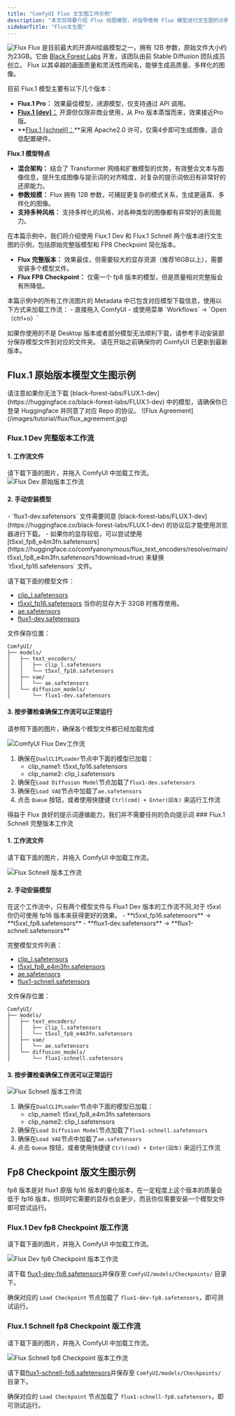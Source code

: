 ```yaml
---
title: "ComfyUI Flux 文生图工作示例"
description: "本文将简要介绍 Flux 绘图模型，并指导使用 Flux 模型进行文生图的示例包括原始完整版本和 FP8 Checkpoint 版本。"
sidebarTitle: "Flux文生图"
---
```


![Flux](/images/tutorial/flux/flux_example.png)
Flux 是目前最大的开源AI绘画模型之一，拥有 12B 参数，原始文件大小约为23GB。它由 [Black Forest Labs](https://blackforestlabs.ai/) 开发，该团队由前 Stable Diffusion 团队成员创立。
Flux 以其卓越的画面质量和灵活性而闻名，能够生成高质量、多样化的图像。

目前 Flux.1  模型主要有以下几个版本：
- **Flux.1 Pro：** 效果最佳模型，闭源模型，仅支持通过 API 调用。
- **[Flux.1 [dev]：](https://huggingface.co/black-forest-labs/FLUX.1-dev)** 开源但仅限非商业使用，从 Pro 版本蒸馏而来，效果接近Pro版。
- **[Flux.1 [schnell]：](https://huggingface.co/black-forest-labs/FLUX.1-schnell)**采用 Apache2.0 许可，仅需4步即可生成图像，适合低配置硬件。

**Flux.1 模型特点**
- **混合架构：** 结合了 Transformer 网络和扩散模型的优势，有效整合文本与图像信息，提升生成图像与提示词的对齐精度，对复杂的提示词依旧有非常好的还原能力。
- **参数规模：** Flux 拥有 12B 参数，可捕捉更复杂的模式关系，生成更逼真、多样化的图像。
- **支持多种风格：** 支持多样化的风格，对各种类型的图像都有非常好的表现能力。

在本篇示例中，我们将介绍使用 Flux.1 Dev 和 Flux.1 Schnell 两个版本进行文生图的示例，包括原始完整版模型和 FP8 Checkpoint 简化版本。

- **Flux 完整版本：** 效果最佳，但需要较大的显存资源（推荐16GB以上），需要安装多个模型文件。
- **Flux FP8 Checkpoint：** 仅需一个 fp8 版本的模型，但是质量相对完整版会有所降低。

<Tip>
本篇示例中的所有工作流图片的 Metadata 中已包含对应模型下载信息，使用以下方式来加载工作流：
- 直接拖入 ComfyUI 
- 或使用菜单 `Workflows` -> `Open（ctrl+o）`

如果你使用的不是 Desktop 版本或者部分模型无法顺利下载，请参考手动安装部分保存模型文件到对应的文件夹。
请在开始之前确保你的 ComfyUI 已更新到最新版本。
</Tip>

## Flux.1 原始版本模型文生图示例

<Note>
请注意如果你无法下载 [black-forest-labs/FLUX.1-dev](https://huggingface.co/black-forest-labs/FLUX.1-dev) 中的模型，请确保你已登录 Huggingface 并同意了对应 Repo 的协议。
![Flux Agreement](/images/tutorial/flux/flux_agreement.jpg)
</Note>

### Flux.1 Dev 完整版本工作流

#### 1. 工作流文件

请下载下面的图片，并拖入 ComfyUI 中加载工作流。
![Flux Dev 原始版本工作流](https://raw.githubusercontent.com/Comfy-Org/example_workflows/main/flux/text-to-image/flux_dev_t5fp16.png)

#### 2. 手动安装模型

<Note>
- `flux1-dev.safetensors` 文件需要同意 [black-forest-labs/FLUX.1-dev](https://huggingface.co/black-forest-labs/FLUX.1-dev) 的协议后才能使用浏览器进行下载。
- 如果你的显存较低，可以尝试使用 [t5xxl_fp8_e4m3fn.safetensors](https://huggingface.co/comfyanonymous/flux_text_encoders/resolve/main/t5xxl_fp8_e4m3fn.safetensors?download=true) 来替换 `t5xxl_fp16.safetensors` 文件。
</Note>

请下载下面的模型文件：
- [clip_l.safetensors](https://huggingface.co/comfyanonymous/flux_text_encoders/resolve/main/clip_l.safetensors?download=true)
- [t5xxl_fp16.safetensors](https://huggingface.co/comfyanonymous/flux_text_encoders/resolve/main/t5xxl_fp16.safetensors?download=true) 当你的显存大于 32GB 时推荐使用。
- [ae.safetensors](https://huggingface.co/black-forest-labs/FLUX.1-schnell/resolve/main/ae.safetensors?download=true)
- [flux1-dev.safetensors](https://huggingface.co/black-forest-labs/FLUX.1-dev/resolve/main/flux1-dev.safetensors) 


文件保存位置：
```
ComfyUI/
├── models/
│   ├── text_encoders/
│   │   ├── clip_l.safetensors
│   │   └── t5xxl_fp16.safetensors
│   ├── vae/
│   │   └── ae.safetensors
│   └── diffusion_models/
│       └── flux1-dev.safetensors
```

#### 3. 按步骤检查确保工作流可以正常运行

请参照下面的图片，确保各个模型文件都已经加载完成

![ComfyUI Flux Dev工作流](/images/tutorial/flux/flow_diagram_flux_dev_t5fp16.jpg)

1. 确保在`DualCLIPLoader`节点中下面的模型已加载：
   - clip_name1: t5xxl_fp16.safetensors
   - clip_name2: clip_l.safetensors
2. 确保在`Load Diffusion Model`节点加载了`flux1-dev.safetensors`
3. 确保在`Load VAE`节点中加载了`ae.safetensors`
4. 点击 `Queue` 按钮，或者使用快捷键 `Ctrl(cmd) + Enter(回车)` 来运行工作流

<Tip>
得益于 Flux 良好的提示词遵循能力，我们并不需要任何的负向提示词
</Tip>
### Flux.1 Schnell 完整版本工作流

#### 1. 工作流文件

请下载下面的图片，并拖入 ComfyUI 中加载工作流。

![Flux Schnell 版本工作流](https://raw.githubusercontent.com/Comfy-Org/example_workflows/main/flux/text-to-image/flux_schnell_t5fp8.png)

#### 2. 手动安装模型

<Note>
在这个工作流中，只有两个模型文件与 Flux1 Dev 版本的工作流不同,对于 t5xxl 你仍可使用 fp16 版本来获得更好的效果。
- **t5xxl_fp16.safetensors** -> **t5xxl_fp8.safetensors**
- **flux1-dev.safetensors** -> **flux1-schnell.safetensors** 
</Note>


完整模型文件列表：
- [clip_l.safetensors](https://huggingface.co/comfyanonymous/flux_text_encoders/resolve/main/clip_l.safetensors?download=true)
- [t5xxl_fp8_e4m3fn.safetensors](https://huggingface.co/comfyanonymous/flux_text_encoders/resolve/main/t5xxl_fp8_e4m3fn.safetensors?download=true)
- [ae.safetensors](https://huggingface.co/black-forest-labs/FLUX.1-schnell/resolve/main/ae.safetensors?download=true)
- [flux1-schnell.safetensors](https://huggingface.co/black-forest-labs/FLUX.1-schnell/resolve/main/flux1-schnell.safetensors) 

文件保存位置：
```
ComfyUI/
├── models/
│   ├── text_encoders/
│   │   ├── clip_l.safetensors
│   │   └── t5xxl_fp8_e4m3fn.safetensors
│   ├── vae/
│   │   └── ae.safetensors
│   └── diffusion_models/
│       └── flux1-schnell.safetensors
```

#### 3. 按步骤检查确保工作流可以正常运行

![Flux Schnell 版本工作流](/images/tutorial/flux/flow_diagram_flux_schnell_t5fp8.jpg)

1. 确保在`DualCLIPLoader`节点中下面的模型已加载：
   - clip_name1: t5xxl_fp8_e4m3fn.safetensors
   - clip_name2: clip_l.safetensors
2. 确保在`Load Diffusion Model`节点加载了`flux1-schnell.safetensors`
3. 确保在`Load VAE`节点中加载了`ae.safetensors`
4. 点击 `Queue` 按钮，或者使用快捷键 `Ctrl(cmd) + Enter(回车)` 来运行工作流

## Fp8 Checkpoint 版文生图示例

fp8 版本是对 flux1 原版 fp16 版本的量化版本，在一定程度上这个版本的质量会低于 fp16 版本，但同时它需要的显存也会更少，而且你仅需要安装一个模型文件即可尝试运行。

### Flux.1 Dev fp8 Checkpoint 版工作流

请下载下面的图片，并拖入 ComfyUI 中加载工作流。

![Flux Dev fp8 Checkpoint 版本工作流](https://raw.githubusercontent.com/Comfy-Org/example_workflows/main/flux/text-to-image/flux_dev_fp8.png)

请下载 [flux1-dev-fp8.safetensors](https://huggingface.co/Comfy-Org/flux1-dev/resolve/main/flux1-dev-fp8.safetensors?download=true)并保存至 `ComfyUI/models/Checkpoints/` 目录下。

确保对应的 `Load Checkpoint` 节点加载了 `flux1-dev-fp8.safetensors`，即可测试运行。

### Flux.1 Schnell fp8 Checkpoint 版工作流

请下载下面的图片，并拖入 ComfyUI 中加载工作流。

![Flux Schnell fp8 Checkpoint 版本工作流](https://raw.githubusercontent.com/Comfy-Org/example_workflows/main/flux/text-to-image/flux_schnell_fp8.png)

请下载[flux1-schnell-fp8.safetensors](https://huggingface.co/Comfy-Org/flux1-schnell/resolve/main/flux1-schnell-fp8.safetensors?download=true)并保存至 `ComfyUI/models/Checkpoints/` 目录下。

确保对应的 `Load Checkpoint` 节点加载了 `flux1-schnell-fp8.safetensors`，即可测试运行。